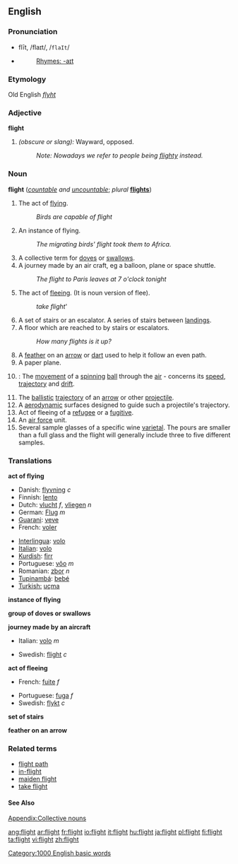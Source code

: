==English==

===Pronunciation===
*flīt, /flaɪt/, /<tt>flaIt</tt>/
*{{audio|en-us-flight.ogg|Audio (US)}}
*:[[Rhymes:English:-aɪt|Rhymes: -aɪt]]
===Etymology===
Old English ''[[flyht]]''

===Adjective===
'''flight'''

# ''(obscure or slang):'' Wayward, opposed.
#:''Note: Nowadays we refer to people being [[flighty]] instead.''

===Noun===
'''flight''' (''[[countable]] and [[uncountable]]''; ''plural'' '''[[flights]]''')

# The act of [[fly]]ing.
#:''Birds are capable of flight''
# An instance of flying.
#:''The migrating birds' flight took them to Africa.''
# A collective term for [[dove]]s or [[swallow]]s.
# A journey made by an air craft, eg a balloon, plane or space shuttle.
#:''The flight to Paris leaves at 7 o'clock tonight''
# The act of [[flee]]ing. (It is noun version of flee).
#:''take flight'''
# A set of stairs or an escalator.  A series of stairs between [[Landing|landings]].
# A floor which are reached to by stairs or escalators.
#:''How many flights is it up?''
# A [[feather]] on an [[arrow]] or [[dart]] used to help it follow an even path.
# A paper plane.
# {{cricket}}: The [[movement]] of a [[spinning]] [[ball]] through the [[air]] - concerns its [[speed]], [[trajectory]] and [[drift]].
# The [[ballistic]] [[trajectory]] of an [[arrow]] or other [[projectile]].
# A [[Aerodynamics|aerodynamic]] surfaces designed to guide such a projectile's trajectory.
# Act of fleeing of a [[refugee]] or a [[fugitive]].
# An [[air force]] unit.
# Several sample glasses of a specific wine [[varietal]]. The pours are smaller than a full glass and the flight will generally include three to five different samples.

===Translations===

'''act of flying'''
{{top}}
*Danish: [[flyvning]] ''c''
*Finnish: [[lento]]
*Dutch: [[vlucht]] ''f'', [[vliegen]] ''n''
*German: [[Flug]] ''m''
*[[Guarani]]: [[veve]]
*French: [[voler]]
{{mid}}
*[[Interlingua]]: [[volo]]
*[[Italian]]: [[volo]]
*[[Kurdish]]: [[firr]]
*Portuguese: [[vôo]] ''m''
*Romanian: [[zbor]] ''n''
*[[Tupinambá]]: [[bebé]]
*[[Turkish:]] [[uçma]]
{{bottom}}

'''instance of flying'''
{{top}}
{{mid}}
{{bottom}}

'''group of doves or swallows'''
{{top}}
{{mid}}
{{bottom}}


'''journey made by an aircraft'''
{{top}}
*Italian: [[volo]] ''m''
{{mid}}
*Swedish: [[flight]] ''c''
{{bottom}}

'''act of fleeing'''
{{top}}
*French: [[fuite]] ''f''
{{mid}}
*Portuguese: [[fuga]] ''f''
*Swedish: [[flykt]] ''c''
{{bottom}}

'''set of stairs'''
{{top}}
{{mid}}
{{bottom}}

'''feather on an arrow'''
{{top}}
{{mid}}
{{bottom}}

===Related terms===
*[[flight path]]
*[[in-flight]]
*[[maiden flight]]
*[[take flight]]

====See Also====
[[Appendix:Collective nouns]]
[[Category:1000 English basic words]]

[[ang:flight]]
[[ar:flight]]
[[fr:flight]]
[[io:flight]]
[[it:flight]]
[[hu:flight]]
[[ja:flight]]
[[pl:flight]]
[[fi:flight]]
[[ta:flight]]
[[vi:flight]]
[[zh:flight]]